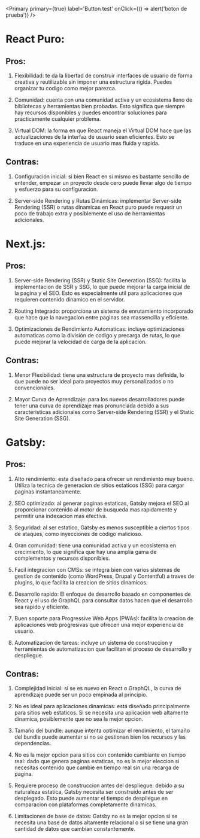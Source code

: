 
<Meta title="Comparativa Frameworks" />

<Primary primary={true} label='Button test' onClick={() => alert('boton de prueba')} />

# **React Puro:**

## Pros:

1. Flexibilidad: te da la libertad de construir interfaces de usuario de forma creativa y reutilizable sin imponer una estructura rigida. Puedes organizar tu codigo como mejor parezca.

2. Comunidad: cuenta con una comunidad activa y un ecosistema lleno de bibliotecas y herramientas bien probadas. Esto significa que siempre hay recursos disponibles y puedes encontrar soluciones para practicamente cualquier problema.

3. Virtual DOM: la forma en que React maneja el Virtual DOM hace que las actualizaciones de la interfaz de usuario sean eficientes. Esto se traduce en una experiencia de usuario mas fluida y rapida.

## Contras:

1. Configuración inicial: si bien React en si mismo es bastante sencillo de entender, empezar un proyecto desde cero puede llevar algo de tiempo y esfuerzo para su configuracion.

2. Server-side Rendering y Rutas Dinámicas: implementar Server-side Rendering (SSR) o rutas dinamicas en React puro puede requerir un poco de trabajo extra y posiblemente el uso de herramientas adicionales.



# **Next.js:**

## Pros:

1. Server-side Rendering (SSR) y Static Site Generation (SSG): facilita la implementacion de SSR y SSG, lo que puede mejorar la carga inicial de la pagina y el SEO. Esto es especialmente util para aplicaciones que requieren contenido dinamico en el servidor.

2. Routing Integrado: proporciona un sistema de enrutamiento incorporado que hace que la navegacion entre paginas sea massencilla y eficiente.

3. Optimizaciones de Rendimiento Automaticas: incluye optimizaciones automaticas como la división de codigo y precarga de rutas, lo que puede mejorar la velocidad de carga de la aplicacion.

## Contras:

1. Menor Flexibilidad: tiene una estructura de proyecto mas definida, lo que puede no ser ideal para proyectos muy personalizados o no convencionales.

2. Mayor Curva de Aprendizaje: para los nuevos desarrolladores puede tener una curva de aprendizaje mas pronunciada debido a sus caracteristicas adicionales como Server-side Rendering (SSR) y el Static Site Generation (SSG).


# **Gatsby:**

## Pros:

1. Alto rendimiento: esta diseñado para ofrecer un rendimiento muy bueno. Utiliza la tecnica de generacion de sitios estaticos (SSG) para cargar paginas instantaneamente.

2. SEO optimizado: al generar paginas estaticas, Gatsby mejora el SEO al proporcionar contenido al motor de busqueda mas rapidamente y permitir una indexacion mas efectiva.

3. Seguridad: al ser estatico, Gatsby es menos susceptible a ciertos tipos de ataques, como inyecciones de código malicioso.

4. Gran comunidad: tiene una comunidad activa y un ecosistema en crecimiento, lo que significa que hay una amplia gama de complementos y recursos disponibles.

5. Facil integracion con CMSs: se integra bien con varios sistemas de gestion de contenido (como WordPress, Drupal y Contentful) a traves de plugins, lo que facilita la creacion de sitios dinamicos.

6. Desarrollo rapido: El enfoque de desarrollo basado en componentes de React y el uso de GraphQL para consultar datos hacen que el desarrollo sea rapido y eficiente.

7. Buen soporte para Progressive Web Apps (PWAs): facilita la creacion de aplicaciones web progresivas que ofrecen una mejor experiencia de usuario.

8. Automatizacion de tareas: incluye un sistema de construccion y herramientas de automatizacion que facilitan el proceso de desarrollo y despliegue.

## Contras:

1. Complejidad inicial: si se es nuevo en React o GraphQL, la curva de aprendizaje puede ser un poco empinada al principio.

2. No es ideal para aplicaciones dinamicas: está diseñado principalmente para sitios web estaticos. Si se necesita una aplicacion web altamente dinamica, posiblemente que no sea la mejor opcion.

3. Tamaño del bundle: aunque intenta optimizar el rendimiento, el tamaño del bundle puede aumentar si no se gestionan bien los recursos y las dependencias.

4. No es la mejor opcion para sitios con contenido cambiante en tiempo real: dado que genera paginas estaticas, no es la mejor eleccion si necesitas contenido que cambie en tiempo real sin una recarga de pagina.

5. Requiere proceso de construccion antes del despliegue: debido a su naturaleza estatica, Gatsby necesita ser construido antes de ser desplegado. Esto puede aumentar el tiempo de despliegue en comparacion con plataformas completamente dinamicas.

6. Limitaciones de base de datos: Gatsby no es la mejor opcion si se necesita una base de datos altamente relacional o si se tiene una gran cantidad de datos que cambian constantemente.